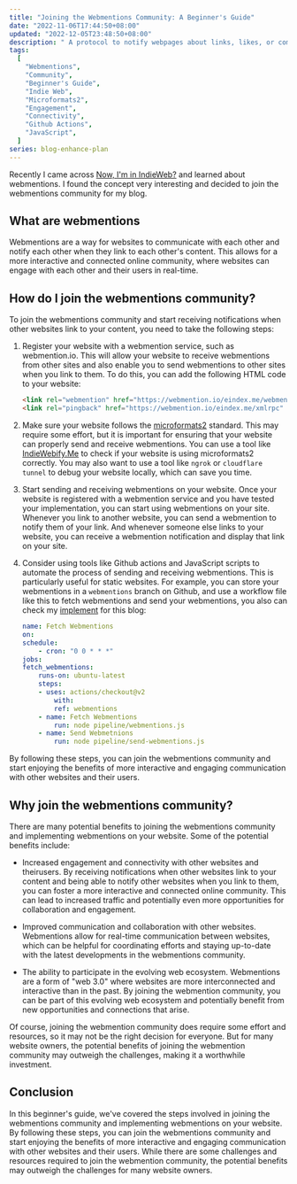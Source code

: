 ```yaml
---
title: "Joining the Webmentions Community: A Beginner's Guide"
date: "2022-11-06T17:44:50+08:00"
updated: "2022-12-05T23:48:50+08:00"
description: " A protocol to notify webpages about links, likes, or comments. Enables better communication on the internet."
tags:
  [
    "Webmentions",
    "Community",
    "Beginner's Guide",
    "Indie Web",
    "Microformats2",
    "Engagement",
    "Connectivity",
    "Github Actions",
    "JavaScript",
  ]
series: blog-enhance-plan
---
```


Recently I came across [Now, I'm in IndieWeb?](https://www.owenyoung.com/en/blog/indieweb/) and learned about webmentions. I found the concept very interesting and decided to join the webmentions community for my blog.

## What are webmentions

Webmentions are a way for websites to communicate with each other and notify each other when they link to each other's content. This allows for a more interactive and connected online community, where websites can engage with each other and their users in real-time.

## How do I join the webmentions community?

To join the webmentions community and start receiving notifications when other websites link to your content, you need to take the following steps:

1. Register your website with a webmention service, such as webmention.io. This will allow your website to receive webmentions from other sites and also enable you to send webmentions to other sites when you link to them. To do this, you can add the following HTML code to your website:

   ```html
   <link rel="webmention" href="https://webmention.io/eindex.me/webmention" />
   <link rel="pingback" href="https://webmention.io/eindex.me/xmlrpc" />
   ```

2. Make sure your website follows the [microformats2](https://microformats.org/) standard. This may require some effort, but it is important for ensuring that your website can properly send and receive webmentions. You can use a tool like [IndieWebify.Me](https://indiewebify.me/) to check if your website is using microformats2 correctly. You may also want to use a tool like `ngrok` or `cloudflare tunnel` to debug your website locally, which can save you time.

3. Start sending and receiving webmentions on your website. Once your website is registered with a webmention service and you have tested your implementation, you can start using webmentions on your site. Whenever you link to another website, you can send a webmention to notify them of your link. And whenever someone else links to your website, you can receive a webmention notification and display that link on your site.

4. Consider using tools like Github actions and JavaScript scripts to automate the process of sending and receiving webmentions. This is particularly useful for static websites. For example, you can store your webmentions in a `webmentions` branch on Github, and use a workflow file like this to fetch webmentions and send your webmentions, you also can check my [implement](https://github.com/EINDEX/blog/blob/main/.github/workflows/fetch-webmentions.yaml) for this blog:

   ```yaml
   name: Fetch Webmentions
   on:
   schedule:
       - cron: "0 0 * * *"
   jobs:
   fetch_webmentions:
       runs-on: ubuntu-latest
       steps:
       - uses: actions/checkout@v2
           with:
           ref: webmentions
       - name: Fetch Webmentions
           run: node pipeline/webmentions.js
       - name: Send Webmetnions
           run: node pipeline/send-webmentions.js
   ```

By following these steps, you can join the webmentions community and start enjoying the benefits of more interactive and engaging communication with other websites and their users.

## Why join the webmentions community?

There are many potential benefits to joining the webmentions community and implementing webmentions on your website. Some of the potential benefits include:

- Increased engagement and connectivity with other websites and theirusers. By receiving notifications when other websites link to your content and being able to notify other websites when you link to them, you can foster a more interactive and connected online community. This can lead to increased traffic and potentially even more opportunities for collaboration and engagement.

- Improved communication and collaboration with other websites. Webmentions allow for real-time communication between websites, which can be helpful for coordinating efforts and staying up-to-date with the latest developments in the webmentions community.

- The ability to participate in the evolving web ecosystem. Webmentions are a form of "web 3.0" where websites are more interconnected and interactive than in the past. By joining the webmention community, you can be part of this evolving web ecosystem and potentially benefit from new opportunities and connections that arise.

Of course, joining the webmention community does require some effort and resources, so it may not be the right decision for everyone. But for many website owners, the potential benefits of joining the webmention community may outweigh the challenges, making it a worthwhile investment.

## Conclusion

In this beginner's guide, we've covered the steps involved in joining the webmentions community and implementing webmentions on your website. By following these steps, you can join the webmentions community and start enjoying the benefits of more interactive and engaging communication with other websites and their users. While there are some challenges and resources required to join the webmention community, the potential benefits may outweigh the challenges for many website owners.
